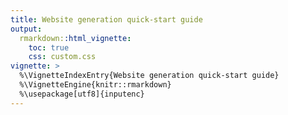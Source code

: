 ```yaml
---
title: Website generation quick-start guide
output: 
  rmarkdown::html_vignette:
    toc: true
    css: custom.css
vignette: >
  %\VignetteIndexEntry{Website generation quick-start guide}
  %\VignetteEngine{knitr::rmarkdown}
  %\usepackage[utf8]{inputenc}
---
```


